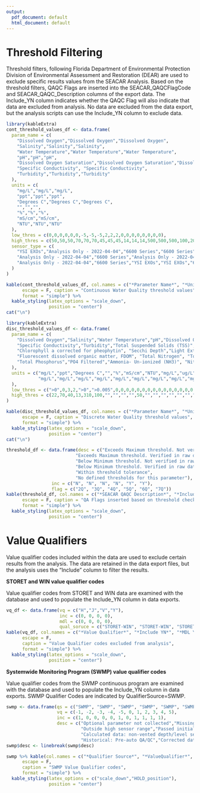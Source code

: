 ```yaml
---
output:
  pdf_document: default
  html_document: default
---
```

\newpage

# Threshold Filtering

Threshold filters, following Florida Department of Environmental Protection Division of Environmental Assessment and Restoration (DEAR) are used to exclude specific results values from the SEACAR Analysis. Based on the threshold filters, QAQC Flags are inserted into the SEACAR_QAQCFlagCode and SEACAR_QAQC_Description columns of the export data. The Include_YN column indicates whether the QAQC Flag will also indicate that data are excluded from analysis. No data are excluded from the data export, but the analysis scripts can use the Include_YN column to exclude data.

```r
library(kableExtra)
cont_threshold_values_df <- data.frame(
  param_name = c(
    "Dissolved Oxygen","Dissolved Oxygen","Dissolved Oxygen",
    "Salinity","Salinity","Salinity",
    "Water Temperature","Water Temperature","Water Temperature",
    "pH","pH","pH",
    "Dissolved Oxygen Saturation","Dissolved Oxygen Saturation","Dissolved Oxygen Saturation",
    "Specific Conductivity", "Specific Conductivity",
    "Turbidity","Turbidity","Turbidity"
  ),
  units = c(
    "mg/L","mg/L","mg/L",
    "ppt","ppt","ppt",
    "Degrees C","Degrees C","Degrees C",
    "","","",
    "%","%","%",
    "mS/cm","mS/cm",
    "NTU","NTU","NTU"
  ),
  low_thres = c(0,0,0,0,0,0,-5,-5,-5,2,2,2,0,0,0,0,0,0,0,0),
  high_thres = c(50,50,50,70,70,70,45,45,45,14,14,14,500,500,500,100,200,4000,1000,4000),
  sensor_type = c(
    "YSI EXOs","Analysis Only - 2022-04-04","6600 Series","6600 Series","YSI EXOs","Analysis Only - 2022-04-04","YSI EXOs",
    "Analysis Only - 2022-04-04","6600 Series","Analysis Only - 2022-04-04","6600 Series","YSI EXOs","YSI EXOs","6600 Series",
    "Analysis Only - 2022-04-04","6600 Series","YSI EXOs","YSI EXOs","6600 Series","Analysis Only - 2022-04-04"
  )
)

kable(cont_threshold_values_df, col.names = c("*Parameter Name*", "*Units*", "*Low Threshold*", "*High Threshold*","*Sensor Type*"), 
      escape = F, caption = "Continuous Water Quality threshold values",
      format = "simple") %>%
  kable_styling(latex_options = "scale_down",
                position = "center")
cat("\n")

```

```r
library(kableExtra)
disc_threshold_values_df <- data.frame(
  param_name = c(
    "Dissolved Oxygen","Salinity","Water Temperature","pH","Dissolved Oxygen Saturation",
    "Specific Conductivity","Turbidity","Total Suspended Solids (TSS)", "Chlorophyll a uncorrected for pheophytin",
    "Chlorophyll a corrected for pheophytin", "Secchi Depth","Light Extinction Coefficient","Colored dissolved organic matter, CDOM",
    "Fluorescent dissolved organic matter, FDOM", "Total Nitrogen", "Total Kjeldahl Nitrogen TKN", "NO2+3 Filtered", "NH4 Filtered",
    "Total Phosphorus","PO4 Filtered","Ammonia- Un-ionized (NH3)", "Nitrate (N)", "Nitrite (N)", "Nitrogen, organic"
  ),
  units = c("mg/L","ppt","Degrees C","","%","mS/cm","NTU","mg/L","ug/L","ug/L","m","m^1","PCU","QSE",
            "mg/L","mg/L","mg/L","mg/L","mg/L","mg/L","mg/L","mg/L","mg/L","mg/L"
  ),
  low_thres = c(">0",0,3,2,">0",">0.005",0,0,0,0,0,0,0,0,0,0,0,0,0,0,0,0,0,0),
  high_thres = c(22,70,40,13,310,100,"","","","",50,"","","","","","","","","","","","","")
)

kable(disc_threshold_values_df, col.names = c("*Parameter Name*", "*Units*", "*Low Threshold*", "*High Threshold*"), 
      escape = F, caption = "Discrete Water Quality threshold values",
      format = "simple") %>%
  kable_styling(latex_options = "scale_down",
                position = "center")
cat("\n")

```

```r
threshold_df <- data.frame(desc = c("Exceeds Maximum threshold. Not verified in raw data", 
                          "Exceeds Maximum threshold. Verified in raw data",
                          "Below Minimum threshold. Not verified in raw data",
                          "Below Minimum threshold. Verified in raw data",
                          "Within threshold tolerance",
                          "No defined thresholds for this parameter"),
                 inc = c("N", "N", "N", "N", "Y", "Y"), 
                 flag = c("2Q", "3Q", "4Q", "5Q", "6Q", "7Q"))
kable(threshold_df, col.names = c("*SEACAR QAQC Description*", "*Include YN*", "*SEACAR QAQCFlagCode*"), 
      escape = F, caption = "QA Flags inserted based on threshold checks",
      format = "simple") %>%
  kable_styling(latex_options = "scale_down",
                position = "center")
```

# Value Qualifiers

Value qualifier codes included within the data are used to exclude certain results from the analysis. The data are retained in the data export files, but the analysis uses the "Include" column to filter the results.

**STORET and WIN value qualifier codes**

Value qualifier codes from STORET and WIN data are examined with the database and used to populate the Include_YN column in data exports.

```r
vq_df <- data.frame(vq = c("H","J","V","Y"),
                    inc = c(0, 0, 0, 0), 
                    mdl = c(0, 0, 0, 0),
                    qual_soruce = c("STORET-WIN", "STORET-WIN", "STORET-WIN", "STORET-WIN"))
kable(vq_df, col.names = c("*Value Qualifier*", "*Include YN*", "*MDL YN*", "*Qualifier Source*"),
      escape = F, 
      caption = "Value Qualifier codes excluded from analysis",
      format = "simple") %>%
  kable_styling(latex_options = "scale_down",
                position = "center")
```

**Systemwide Monitoring Program (SWMP) value qualifier codes**

Value qualifier codes from the SWMP continuous program are examined with the database and used to populate the Include_YN column in data exports. SWMP Qualifier Codes are indicated by QualifierSource=SWMP.

```r
swmp <- data.frame(qs = c("SWMP", "SWMP", "SWMP", "SWMP", "SWMP", "SWMP", "SWMP", "SWMP", "SWMP", "SWMP", "SWMP"),
                   vq = c(-1, -2, -3, -4, -5, 0, 1, 2, 3, 4, 5),
                   inc = c(1, 0, 0, 0, 0, 1, 0, 1, 1, 1, 1),
                   desc = c("Optional parameter not collected","Missing data","Data rejected due to QA/QC","Outside low sensor range",
                            "Outside high sensor range","Passed initial QA/QC checks","Suspect data","Reserved for future use",
                            "Calculated data: non-vented depth/level sensor\ncorrection for changes in barometric pressure",
                            "Historical: Pre-auto QA/QC","Corrected data"))
swmp$desc <- linebreak(swmp$desc)

swmp %>% kable(col.names = c("*Qualifier Source*", "*ValueQualifier*", "*Include YN*", "*Description*"),
      escape = F, 
      caption = "SWMP Value Qualifier codes",
      format = "simple") %>%
  kable_styling(latex_options = c("scale_down","HOLD_position"),
                position = "center")
```
